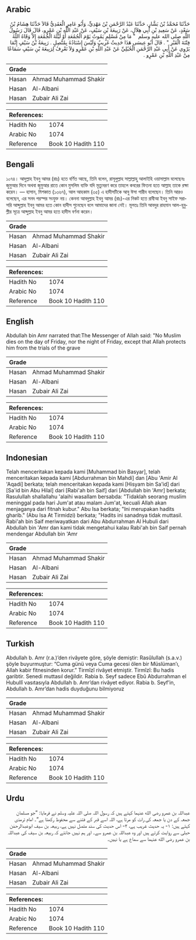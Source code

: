 ## Arabic


<div dir="rtl" lang="ar" style={{fontSize:'larger',backgroundColor:'#f8f9fa',padding:20}}>
حَدَّثَنَا مُحَمَّدُ بْنُ بَشَّارٍ، حَدَّثَنَا عَبْدُ الرَّحْمَنِ بْنُ مَهْدِيٍّ، وَأَبُو عَامِرٍ الْعَقَدِيُّ قَالاَ حَدَّثَنَا هِشَامُ بْنُ سَعْدٍ، عَنْ سَعِيدِ بْنِ أَبِي هِلاَلٍ، عَنْ رَبِيعَةَ بْنِ سَيْفٍ، عَنْ عَبْدِ اللَّهِ بْنِ عَمْرٍو، قَالَ قَالَ رَسُولُ اللَّهِ صلى الله عليه وسلم ‏ "‏ مَا مِنْ مُسْلِمٍ يَمُوتُ يَوْمَ الْجُمُعَةِ أَوْ لَيْلَةَ الْجُمُعَةِ إِلاَّ وَقَاهُ اللَّهُ فِتْنَةَ الْقَبْرِ ‏"‏ ‏.‏ قَالَ أَبُو عِيسَى هَذَا حَدِيثٌ غَرِيبٌ وَلَيْسَ إِسْنَادُهُ بِمُتَّصِلٍ ‏.‏ رَبِيعَةُ بْنُ سَيْفٍ إِنَّمَا يَرْوِي عَنْ أَبِي عَبْدِ الرَّحْمَنِ الْحُبُلِيِّ عَنْ عَبْدِ اللَّهِ بْنِ عَمْرٍو وَلاَ نَعْرِفُ لِرَبِيعَةَ بْنِ سَيْفٍ سَمَاعًا مِنْ عَبْدِ اللَّهِ بْنِ عَمْرٍو ‏.‏
</div>
<div style={{backgroundColor:'#f8f9fa',padding:20, marginBottom: 10}}><table> <thead> <tr> <th>Grade</th> <th></th> </tr> </thead> <tbody> <tr><td>Hasan</td><td>Ahmad Muhammad Shakir</td></tr><tr><td>Hasan</td><td>Al-Albani</td></tr><tr><td>Hasan</td><td>Zubair Ali Zai</td></tr></tbody></table><table> <thead> <tr> <th>References:</th> <th></th> </tr> </thead> <tbody><tr><td>Hadith No</td><td>1074</td></tr><tr><td>Arabic No</td><td>1074</td></tr><tr><td>Reference</td><td>Book 10 Hadith 110</td></tr></tbody></table></div>

## Bengali


<div dir="ltr" lang="bn" style={{fontSize:'larger',backgroundColor:'#f8f9fa',padding:20}}>
১০৭৪। আদুল্লাহ ইবনু আমর (রাঃ) হতে বর্ণিত আছে, তিনি বলেন, রাসূলুল্লাহ সাল্লাল্লাহু আলাইহি ওয়াসাল্লাম বলেছেনঃ জুমুআর দিনে অথবা জুমুআর রাতে কোন মুসলিম ব্যক্তি যদি মৃত্যুবরণ করে তাহলে কবরের ফিতনা হতে আল্লাহ তাকে রক্ষা করেন। — হাসান, মিশকাত (১৩৬৭), আল আহকাম (৩৫) এ হাদীসটিকে আবু ঈসা গারীব বলেছেন। তিনি আরও বলেছেন, এর সনদ পরস্পর সংযুক্ত নয়। কেননা আবদুল্লাহ ইবনু আমর (রাঃ)-এর নিকট হতে রাবীআ ইবনু সাইফ সরাসরি আব্দুল্লাহ ইবনু আমর হতে কোন হাদীস শুনেছেন বলে আমাদের জানা নেই। মূলতঃ তিনি আবদুর রাহমান আল-হুবুল্লীর সূত্রে আব্দুল্লাহ ইবনু আমর হতে হাদীস বর্ণনা করেন।
</div>
<div style={{backgroundColor:'#f8f9fa',padding:20, marginBottom: 10}}><table> <thead> <tr> <th>Grade</th> <th></th> </tr> </thead> <tbody> <tr><td>Hasan</td><td>Ahmad Muhammad Shakir</td></tr><tr><td>Hasan</td><td>Al-Albani</td></tr><tr><td>Hasan</td><td>Zubair Ali Zai</td></tr></tbody></table><table> <thead> <tr> <th>References:</th> <th></th> </tr> </thead> <tbody><tr><td>Hadith No</td><td>1074</td></tr><tr><td>Arabic No</td><td>1074</td></tr><tr><td>Reference</td><td>Book 10 Hadith 110</td></tr></tbody></table></div>

## English


<div dir="ltr" lang="en" style={{fontSize:'larger',backgroundColor:'#f8f9fa',padding:20}}>
Abdullah bin Amr narrated that:The Messenger of Allah said: "No Muslim dies on the day of Friday, nor the night of Friday, except that Allah protects him from the trials of the grave
</div>
<div style={{backgroundColor:'#f8f9fa',padding:20, marginBottom: 10}}><table> <thead> <tr> <th>Grade</th> <th></th> </tr> </thead> <tbody> <tr><td>Hasan</td><td>Ahmad Muhammad Shakir</td></tr><tr><td>Hasan</td><td>Al-Albani</td></tr><tr><td>Hasan</td><td>Zubair Ali Zai</td></tr></tbody></table><table> <thead> <tr> <th>References:</th> <th></th> </tr> </thead> <tbody><tr><td>Hadith No</td><td>1074</td></tr><tr><td>Arabic No</td><td>1074</td></tr><tr><td>Reference</td><td>Book 10 Hadith 110</td></tr></tbody></table></div>

## Indonesian


<div dir="ltr" lang="id" style={{fontSize:'larger',backgroundColor:'#f8f9fa',padding:20}}>
Telah menceritakan kepada kami [Muhammad bin Basyar], telah menceritakan kepada kami [Abdurrahman bin Mahdi] dan [Abu 'Amir Al 'Aqadi] berkata; telah menceritakan kepada kami [Hisyam bin Sa'id] dari [Sa'id bin Abu Hilal] dari [Rabi'ah bin Saif] dari [Abdullah bin 'Amr] berkata; Rasulullah shallallahu 'alaihi wasallam bersabda: "Tidaklah seorang muslim meninggal pada hari Jum'at atau malam Jum'at, kecuali Allah akan menjaganya dari fitnah kubur." Abu Isa berkata; "Ini merupakan hadits gharib." (Abu Isa At Tirmidzi) berkata; "Hadits ini sanadnya tidak muttasil. Rabi'ah bin Saif meriwayatkan dari Abu Abdurrahman Al Hubuli dari Abdullah bin 'Amr dan kami tidak mengetahui kalau Rabi'ah bin Saif pernah mendengar Abdullah bin 'Amr
</div>
<div style={{backgroundColor:'#f8f9fa',padding:20, marginBottom: 10}}><table> <thead> <tr> <th>Grade</th> <th></th> </tr> </thead> <tbody> <tr><td>Hasan</td><td>Ahmad Muhammad Shakir</td></tr><tr><td>Hasan</td><td>Al-Albani</td></tr><tr><td>Hasan</td><td>Zubair Ali Zai</td></tr></tbody></table><table> <thead> <tr> <th>References:</th> <th></th> </tr> </thead> <tbody><tr><td>Hadith No</td><td>1074</td></tr><tr><td>Arabic No</td><td>1074</td></tr><tr><td>Reference</td><td>Book 10 Hadith 110</td></tr></tbody></table></div>

## Turkish


<div dir="ltr" lang="tr" style={{fontSize:'larger',backgroundColor:'#f8f9fa',padding:20}}>
Abdullah b. Amr (r.a.)’den rivâyete göre, şöyle demiştir: Rasûlullah (s.a.v.) şöyle buyurmuştur: “Cuma günü veya Cuma gecesi ölen bir Müslüman’ı, Allah kabir fitnesinden korur.” Tirmîzî rivâyet etmiştir. Tirmîzî: Bu hadis garibtir. Senedi muttasıl değildir. Rabia b. Seyf sadece Ebû Abdurrahman el Hubullî vasıtasıyla Abdullah b. Amr’dan rivâyet ediyor. Rabia b. Seyf’in, Abdullah b. Amr’dan hadis duyduğunu bilmiyoruz
</div>
<div style={{backgroundColor:'#f8f9fa',padding:20, marginBottom: 10}}><table> <thead> <tr> <th>Grade</th> <th></th> </tr> </thead> <tbody> <tr><td>Hasan</td><td>Ahmad Muhammad Shakir</td></tr><tr><td>Hasan</td><td>Al-Albani</td></tr><tr><td>Hasan</td><td>Zubair Ali Zai</td></tr></tbody></table><table> <thead> <tr> <th>References:</th> <th></th> </tr> </thead> <tbody><tr><td>Hadith No</td><td>1074</td></tr><tr><td>Arabic No</td><td>1074</td></tr><tr><td>Reference</td><td>Book 10 Hadith 110</td></tr></tbody></table></div>

## Urdu


<div dir="rtl" lang="ur" style={{fontSize:'larger',backgroundColor:'#f8f9fa',padding:20}}>
عبداللہ بن عمرو رضی الله عنہما کہتے ہیں کہ رسول اللہ صلی اللہ علیہ وسلم نے فرمایا: ”جو مسلمان جمعہ کے دن یا جمعہ کی رات کو مرتا ہے، اللہ اسے قبر کے فتنے سے محفوظ رکھتا ہے“۔ امام ترمذی کہتے ہیں: ۱- یہ حدیث غریب ہے، ۲- اس حدیث کی سند متصل نہیں ہے، ربیعہ بن سیف ابوعبدالرحمٰن حبلی سے روایت کرتے ہیں اور وہ عبداللہ بن عمرو سے۔ اور ہم نہیں جانتے کہ ربیعہ بن سیف کی عبداللہ بن عمرو رضی الله عنہما سے سماع ہے یا نہیں۔
</div>
<div style={{backgroundColor:'#f8f9fa',padding:20, marginBottom: 10}}><table> <thead> <tr> <th>Grade</th> <th></th> </tr> </thead> <tbody> <tr><td>Hasan</td><td>Ahmad Muhammad Shakir</td></tr><tr><td>Hasan</td><td>Al-Albani</td></tr><tr><td>Hasan</td><td>Zubair Ali Zai</td></tr></tbody></table><table> <thead> <tr> <th>References:</th> <th></th> </tr> </thead> <tbody><tr><td>Hadith No</td><td>1074</td></tr><tr><td>Arabic No</td><td>1074</td></tr><tr><td>Reference</td><td>Book 10 Hadith 110</td></tr></tbody></table></div>
